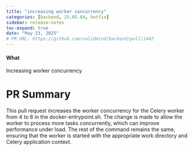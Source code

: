 ```yaml
---
title: "increasing worker concurrency"
categories: [backend, 25.05.04, hotfix]
sidebar: release-notes
toc-expand: true
date: "May 23, 2025"
# PR URL: https://github.com/validmind/backend/pull/1442
---
```

#### What
Increasing worker concurrency

# PR Summary

This pull request increases the worker concurrency for the Celery worker from 4 to 6 in the docker-entrypoint.sh. The change is made to allow the worker to process more tasks concurrently, which can improve performance under load. The rest of the command remains the same, ensuring that the worker is started with the appropriate work directory and Celery application context.